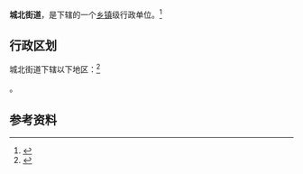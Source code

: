 {{noteTA
|1=zh-hans:彩衣;zh-hant:彩衣;
}}
{{中国乡级行政区|32/12/02/005/000}}

'''城北街道'''，是{{PRC admin/fullname|32/12/02/005/000|3}}下辖的一个[[乡镇|乡镇]]级行政单位。<ref>{{PRC admin/ref sgc|{{PRC admin/parent|32/12/02/005/000}}}}</ref>

== 行政区划 ==

城北街道下辖以下地区：<ref>{{PRC admin/ref sgc|32/12/02/005/000}}</ref>

{{PRC admin/children|32/12/02/005/000}}。

== 参考资料 ==

{{reflist}}

{{行政区划小作品}}
{{PRC admin/navcat|32/12/02/005/000}}